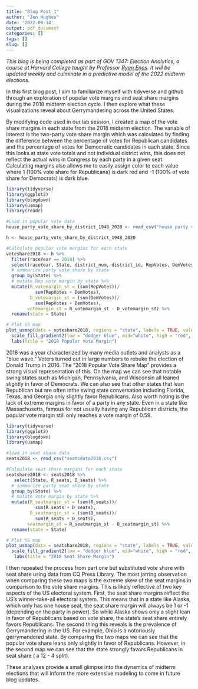 ```yaml
---
title: "Blog Post 1"
author: "Jen Hughes"
date: '2022-09-14'
output: pdf_document
categories: []
tags: []
slug: []
---
```


*This blog is being completed as part of GOV 1347: Election Analytics, a course at Harvard College taught by Professor [Ryan Enos](https://www.ryandenos.com). It will be updated weekly and culminate in a predictive model of the 2022 midterm elections.*

In this first blog post, I aim to familiarize myself with tidyverse and github through an exploration of popular vote margins and seat share margins during the 2018 midterm election cycle.  I then explore what these visualizations reveal about Gerrymandering across the United States. 

By modifying code used in our lab session, I created a map of the vote share margins in each state from the 2018 midterm election. The variable of interest is the two-party vote share margin which was calculated by finding the difference between the percentage of votes for Republican candidates and the percentage of votes for Democratic candidates in each state. Since this looks at state vote totals and not individual district wins, this does not reflect the actual wins in Congress by each party in a given seat. Calculating margins also allows me to easily assign color to each value where 1 (100% vote share for Republicans) is dark red and -1 (100% of vote share for Democrats) is dark blue.

```r

library(tidyverse)
library(ggplot2)
library(blogdown)
library(usmap)
library(readr)

#Load in popular vote data
house_party_vote_share_by_district_1948_2020 <- read_csv("house party vote share by district 1948-2020.csv")

h <- house_party_vote_share_by_district_1948_2020

#Calculate popular vote margins for each state
voteshare2018 <- h %>%
  filter(raceYear == 2018) %>%
  select(raceYear, State, district_num, district_id, RepVotes, DemVotes) %>%
  # summarize party vote share by state
  group_by(State) %>%
  # mutate Rep vote margin by state %>%
  mutate(R_votemargin_st = (sum(RepVotes))/
           sum(RepVotes + DemVotes),
         D_votemargin_st = (sum(DemVotes))/
           sum(RepVotes + DemVotes), 
        votemargin_st = R_votemargin_st - D_votemargin_st) %>%
  rename(state = State)

# Plot US map
plot_usmap(data = voteshare2018, regions = "state", labels = TRUE, values = "votemargin_st") + 
  scale_fill_gradient2(low = "dodger blue", mid="white", high = "red", name = "2018 Voteshare Margin", limits = c(-1,1)) + theme_void() +
  labs(title = "2018 Popular Vote Margin") 

```


2018 was a year characterized by many media outlets and analysts as a “blue wave.”  Voters turned out in large numbers to rebuke the election of Donald Trump in 2016.  The “2018 Popular Vote Share Map” provides a strong visual representation of this. On the map we can see that notable swing states such as Michigan, Pennsylvania, and Wisconsin all leaned slightly in favor of Democrats. We can also see that other states that lean Republican but are often inthe swing state conversation including Florida, Texas, and Georgia only slightly favor Republicans.  Also worth noting is the lack of extreme margins in favor of a party in any state.  Even in a state like Massachusetts, famous for not usually having any Republican districts, the popular vote margin still only reaches a vote margin of 0.59.


```r

library(tidyverse)
library(ggplot2)
library(blogdown)
library(usmap)

#load in seat share data
seats2018 <- read_csv("seatsdata2018.csv")

#Calculate seat share margins for each state
seatshare2018 <- seats2018 %>%
   select(State, R_seats, D_seats) %>%
  # summarize party seat share by state
  group_by(State) %>%
  # mutate vote margin by state %>%
  mutate(R_seatmargin_st = (sum(R_seats))/
           sum(R_seats + D_seats),
         D_seatmargin_st = (sum(D_seats))/
           sum(R_seats + D_seats), 
        seatmargin_st = R_seatmargin_st - D_seatmargin_st) %>%
  rename(state = State)

# Plot US map
plot_usmap(data = seatshare2018, regions = "state", labels = TRUE, values = "seatmargin_st") + 
  scale_fill_gradient2(low = "dodger blue", mid="white", high = "red", name = "2018 Seatshare Margin", limits = c(-1,1)) + theme_void() +
   labs(title = "2018 Seat Share Margin") 

```

I then repeated the process from part one but substituted vote share with seat share using data from CQ Press Library. The most jarring observation when comparing these two maps is the extreme skew of the seat margins in comparison to the vote share margins. This is likely reflective of two key aspects of the US electoral system. First, the seat share margins reflect the US’s winner-take-all electoral system.  This means that in a state like Alaska, which only has one house seat, the seat share margin will always be 1 or -1 (depending on the party in power). So while Alaska shows only a slight lean in favor of Republicans based on vote share, the state’s seat share entirely favors Republicans. The second thing this reveals is the prevalence of Gerrymandering in the US. For example, Ohio is a notoriously gerrymandered state. By comparing the two maps we can see that the popular vote share leans only slightly in favor of Republicans. However, in the second map we can see that the state strongly favors Republicans in seat share ( a 12 - 4 split). 

These analyses provide a small glimpse into the dynamics of midterm elections that will inform the more extensive modeling to come in future blog updates. 
